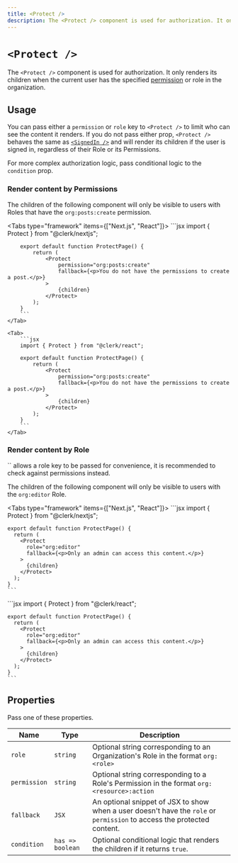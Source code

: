 ```yaml
---
title: <Protect />
description: The <Protect /> component is used for authorization. It only renders its children when the current user has the specified permission or role in the organization.
---
```


# `<Protect />`

The `<Protect />` component is used for authorization. It only renders its children when the current user has the specified [permission](/docs/organizations/roles-permissions) or role in the organization.

## Usage

You can pass either a `permission` or `role` key to `<Protect />` to limit who can see the content it renders. If you do not pass either prop, `<Protect />` behaves the same as [`<SignedIn />`](/docs/components/control/signed-in) and will render its children if the user is signed in, regardless of their Role or its Permissions.

For more complex authorization logic, pass conditional logic to the `condition` prop.

### Render content by Permissions

The children of the following component will only be visible to users with Roles that have the `org:posts:create` permission.

<Tabs type="framework" items={["Next.js", "React"]}>
    <Tab>
        ```jsx
        import { Protect } from "@clerk/nextjs";

        export default function ProtectPage() {
            return (
                <Protect
                    permission="org:posts:create"
                    fallback={<p>You do not have the permissions to create a post.</p>}
                >
                    {children}
                </Protect>
            );
        }
        ```
    </Tab>

    <Tab>
        ```jsx
        import { Protect } from "@clerk/react";

        export default function ProtectPage() {
            return (
                <Protect
                    permission="org:posts:create"
                    fallback={<p>You do not have the permissions to create a post.</p>}
                >
                    {children}
                </Protect>
            );
        }
        ```
    </Tab>
</Tabs>

### Render content by Role

<Callout type="warning">
    `<Protect/>` allows a role key to be passed for convenience, it is recommended to check against permissions instead.
</Callout>

The children of the following component will only be visible to users with the `org:editor` Role.

<Tabs type="framework" items={["Next.js", "React"]}>
  <Tab>
    ```jsx
    import { Protect } from "@clerk/nextjs";

    export default function ProtectPage() {
      return (
        <Protect
          role="org:editor"
          fallback={<p>Only an admin can access this content.</p>}
        >
          {children}
        </Protect>
      );
    }
    ```
  </Tab>

  <Tab>
    ```jsx
    import { Protect } from "@clerk/react";

    export default function ProtectPage() {
      return (
        <Protect
          role="org:editor"
          fallback={<p>Only an admin can access this content.</p>}
        >
          {children}
        </Protect>
      );
    }
    ```
  </Tab>
</Tabs>

## Properties

Pass one of these properties.

| Name | Type | Description |
| --- | --- | --- |
| `role` | `string` | Optional string corresponding to an Organization's Role in the format `org:<role>` |
| `permission` | `string` | Optional string corresponding to a Role's Permission in the format `org:<resource>:action` |
| `fallback` | `JSX` | An optional snippet of JSX to show when a user doesn't have the `role` or `permission` to access the protected content. |
| `condition` | `has => boolean` | Optional conditional logic that renders the children if it returns `true`. |
